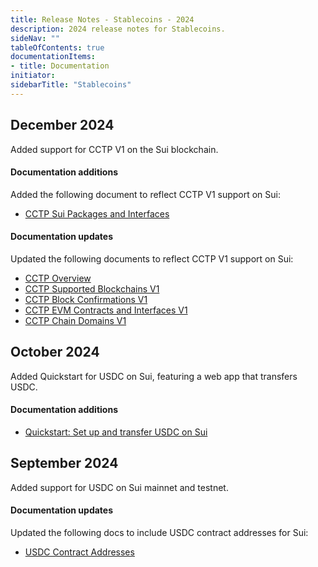 ```yaml
---
title: Release Notes - Stablecoins - 2024
description: 2024 release notes for Stablecoins.
sideNav: ""
tableOfContents: true
documentationItems: 
- title: Documentation
initiator: 
sidebarTitle: "Stablecoins"
---
```


## December 2024

<Update label="2024.12.17">

Added support for CCTP V1 on the Sui blockchain.

#### Documentation additions

Added the following document to reflect CCTP V1 support on Sui:

- [CCTP Sui Packages and Interfaces](/cctp/v1/sui-packages)

#### Documentation updates

Updated the following documents to reflect CCTP V1 support on Sui:

- [CCTP Overview](/cctp)
- [CCTP Supported Blockchains V1](/cctp/v1/cctp-supported-blockchains)
- [CCTP Block Confirmations V1](/cctp/v1/required-block-confirmations)
- [CCTP EVM Contracts and Interfaces V1](/cctp/v1/evm-smart-contracts)
- [CCTP Chain Domains V1](/cctp/v1/supported-domains)

</Update>


## October 2024

<Update label="2024.10.08">

Added Quickstart for USDC on Sui, featuring a web app that transfers USDC.

#### Documentation additions

- [Quickstart: Set up and transfer USDC on Sui](/stablecoins/quickstart-setup-transfer-usdc-sui)

</Update>


## September 2024

<Update label="2024.09.17">

Added support for USDC on Sui mainnet and testnet.

#### Documentation updates

Updated the following docs to include USDC contract addresses for Sui:

- [USDC Contract Addresses](/stablecoins/usdc-contract-addresses)
</Update>
